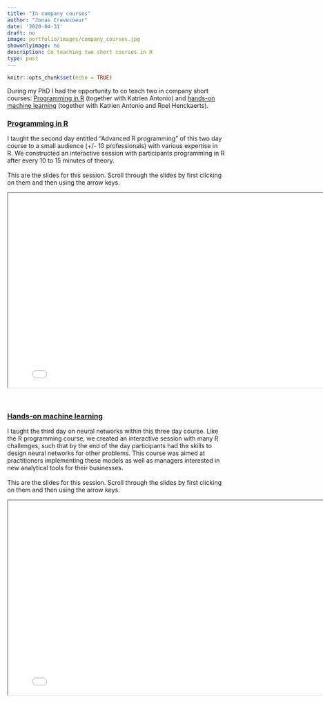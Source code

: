 ```yaml
---
title: "In company courses"
author: "Jonas Crevecoeur"
date: '2020-04-31'
draft: no
image: portfolio/images/company_courses.jpg
showonlyimage: no
description: Co teaching two short courses in R
type: post
---
```

```r
knitr::opts_chunk$set(echo = TRUE)
```


During my PhD I had the opportunity to co teach two in company short courses: [Programming in R](https://github.com/jonascrevecoeur/workshop-R) (together with Katrien Antonio) and [hands-on machine learning](https://github.com/jonascrevecoeur/workshop-ML) (together with Katrien Antonio and Roel Henckaerts). 

### [Programming in R](https://github.com/jonascrevecoeur/workshop-R)

I taught the second day entitled "Advanced R programming" of this two day course to a small audience (+/- 10 professionals) with various expertise in R. We constructed an interactive session with participants programming in R after every 10 to 15 minutes of theory. <br><br> 
This are the slides for this session. Scroll through the slides by first clicking on them and then using the arrow keys.

<iframe id='slides1' src="../slides/advanced_R_workshop_NN.html" width = '800px' height = '450px' style='overflow:hidden;'  scrolling="no"></iframe>

<br>


### [Hands-on machine learning](https://github.com/jonascrevecoeur/workshop-ML)

I taught the third day on neural networks within this three day course. Like the R programming course, we created an interactive session with many R challenges, such that by the end of the day participants had the skills to design neural networks for other problems. This course was aimed at practitioners implementing these models as well as managers interested in new analytical tools for their businesses.
<br><br> 
This are the slides for this session. Scroll through the slides by first clicking on them and then using the arrow keys.

<iframe src="../slides/lecture_sheets_workshop_ML_Day_3.html" width = '800px' height = '450px'></iframe>






